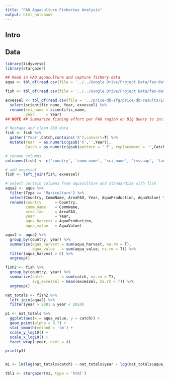 ```yaml
---
title: "FAO Aquaculture Fisheries Analysis"
output: html_notebook
---
```


## Intro

## Data

```r
library(tidyverse)
library(stargazer)

## Read in FAO aquaculture and capture fishery data
aqua <- tbl_df(read.csv(file = '../../Google Drive/Project Data/fao-data/FAO Aquaculture Data Final.csv', stringsAsFactors = F))

fish <- tbl_df(read.csv(file = '../../Google Drive/Project Data/fao-data/fao_capture_50to14.csv', na.strings = c('...','0 0','-'), stringsAsFactors = F))

exvessel <- tbl_df(read.csv(file = '../price-db-sfg/price-db-results/Exvessel Price Database.csv', stringsAsFactors = F)) %>%
  select(scientific_name, Year, exvessel) %>%
  rename(sci_name = scientific_name, 
         year     = Year)
## NOTE ## Summarize fishing effort per FAO region on Big Query to include

# Reshape and clean FAO data
fish <- fish %>%
  gather('Year',Catch,contains('X'),convert=T) %>%
  mutate(Year  = as.numeric(gsub('X','',Year)),
         Catch = as.numeric(gsub(pattern = ' F', replacement = '',Catch))) 

# rename columns
colnames(fish) <- c('country', 'comm_name', 'sci_name', 'isscaap', 'fao_area', 'fao_code', 'units', 'year', 'catch')

# add exvessel
fish <- left_join(fish, exvessel)

```


```r
# select certain columns from aquaculture and standardize with fish
aqua2 <- aqua %>%
  filter(Type == 'Mariculture') %>%
  select(Country, CommName, AreaFAO, Year, AquaProduction, AquaValue) %>%
  rename(country      = Country,
         comm_name    = CommName, 
         area_fao     = AreaFAO,
         year         = Year,
         aqua_harvest = AquaProduction,
         aqua_value   = AquaValue)

aqua2 <- aqua2 %>%
  group_by(country, year) %>%
  summarize(aqua_harvest = sum(aqua_harvest, na.rm = T),
            aqua_value   = sum(aqua_value, na.rm = T)) %>%
  filter(aqua_harvest > 0) %>%
  ungroup()

fish2 <- fish %>%
  group_by(country, year) %>%
  summarize(catch        = sum(catch, na.rm = T),
            avg_exvessel = mean(exvessel, na.rm = T)) %>%
  ungroup()

nat_totals <- fish2 %>%
  left_join(aqua2) %>%
  filter(year > 2001 & year < 2014)

p1 <- nat_totals %>%
  ggplot(aes(x = aqua_value, y = catch)) +
  geom_point(alpha = 0.7) +
  stat_smooth(method = 'lm') +
  scale_y_log10() +
  scale_x_log10() +
  facet_wrap(~year, ncol = 4)

print(p1)


m1 <- lm(log(nat_totals$catch) ~ nat_totals$year + log(nat_totals$aqua_harvest) + nat_totals$avg_exvessel)

```


```r
tbl1 <- stargazer(m1, type = 'html')
```
